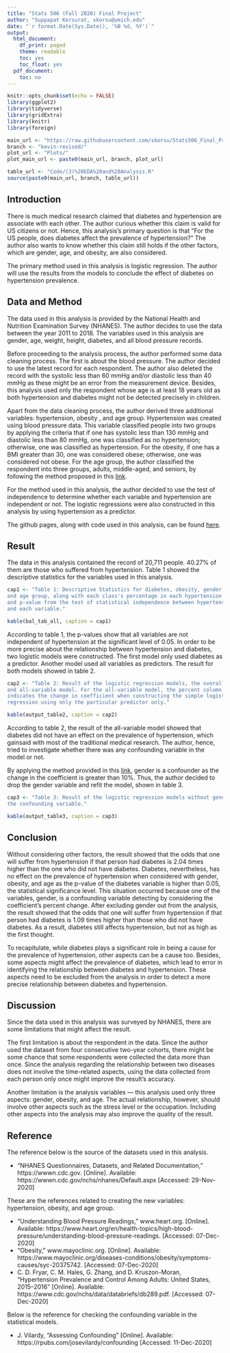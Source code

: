 ```yaml
---
title: "Stats 506 (Fall 2020) Final Project"
author: "Suppapat Korsurat, skorsu@umich.edu"
date: "`r format.Date(Sys.Date(), '%B %d, %Y')`"
output:
  html_document:
    df_print: paged
    theme: readable
    toc: yes
    toc_float: yes
  pdf_document:
    toc: no
---
```


```r
knitr::opts_chunk$set(echo = FALSE)
library(ggplot2)
library(tidyverse)
library(gridExtra)
library(knitr)
library(foreign)
```


```r
main_url <- "https://raw.githubusercontent.com/skorsu/Stats506_Final_Project/"
branch <- "kevin-revised/"
plot_url <- "Plots/"
plot_main_url <- paste0(main_url, branch, plot_url)
```

```r
table_url <- "Code/(3)%20EDA%20and%20Analysis.R"
source(paste0(main_url, branch, table_url))
```

## Introduction
There is much medical research claimed that diabetes and hypertension are 
associate with each other. The author curious whether this claim is valid 
for US citizens or not. Hence, this analysis's primary question is that 
"For the US people, does diabetes affect the prevalence of hypertension?" 
The author also wants to know whether this claim still holds if the other 
factors, which are gender, age, and obesity, are also considered.

The primary method used in this analysis is logistic regression. The author 
will use the results from the models to conclude the effect of diabetes on 
hypertension prevalence. 

## Data and Method

The data used in this analysis is provided by the National Health and 
Nutrition Examination Survey (NHANES). The author decides to use the data 
between the year 2011 to 2018. The variables used in this analysis are 
gender, age, weight, height, diabetes, and all blood pressure records. 

Before proceeding to the analysis process, the author performed some data 
cleaning process. The first is about the blood pressure. The author decided 
to use the latest record for each respondent. The author also deleted the 
record with the systolic less than 60 mmHg and/or diastolic less than 40 mmHg 
as these might be an error from the measurement device. Besides, this analysis 
used only the respondent whose age is at least 18 years old as both 
hypertension and diabetes might not be detected precisely in children.

Apart from the data cleaning process, the author derived three additional 
variables: hypertension, obesity , and age group. Hypertension was created 
using blood pressure data. This variable classified people into two groups 
by applying the criteria that if one has systolic less than 130 mmHg and 
diastolic less than 80 mmHg, one was classified as no hypertension; 
otherwise, one was classified as hypertension. For the obesity, if one has a 
BMI greater than 30, one was considered obese; otherwise, one was considered 
not obese. For the age group, the author classified the respondent into 
three groups, adults, middle-aged, and seniors, by following the method 
proposed in this [link](https://www.cdc.gov/nchs/data/databriefs/db289.pdf).

For the method used in this analysis, the author decided to use the test of 
independence to determine whether each variable and hypertension are 
independent or not. The logistic regressions were also constructed in this 
analysis by using hypertension as a predictor.

The github pages, along with code used in this analysis, can be found [here](https://github.com/skorsu/Stats506_Final_Project).

## Result

The data in this analysis contained the record of 20,711 people. 40.27% 
of them are those who suffered from hypertension. Table 1 showed the 
descriptive statistics for the variables used in this analysis. 

```r
cap1 <- "Table 1: Descriptive Statistics for diabetes, obesity, gender, 
and age group, along with each class's percentage in each hypertension status 
and p-value from the test of statistical independence between hypertension 
and each variable."

kable(bal_tab_all, caption = cap1)
```

According to table 1, the p-values show that all variables are not independent 
of hypertension at the significant level of 0.05. In order to be more precise 
about the relationship between hypertension and diabetes, two logistic models 
were constructed. The first model only used diabetes as a predictor. Another 
model used all variables as predictors. The result for both models showed 
in table 2.

```r
cap2 <- "Table 2: Result of the logistic regression models, the overall model, 
and all-variable model. For the all-variable model, the percent column 
indicates the change in coefficient when constructing the simple logistic 
regression using only the particular predictor only."

kable(output_table2, caption = cap2)
```

According to table 2, the result of the all-variable model showed that 
diabetes did not have an effect on the prevalence of hypertension, which 
gainsaid with most of the traditional medical research. The author, 
hence, tried to investigate whether there was any confounding variable 
in the model or not. 

By applying the method provided in 
this [link](https://rpubs.com/josevilardy/confounding), gender is a 
confounder as the change in the coefficient is greater than 10%. Thus, the 
author decided to drop the gender variable and refit the model, shown in 
table 3.

```r
cap3 <- "Table 3: Result of the logistic regression models without gender, 
the confounding variable."

kable(output_table3, caption = cap3)
```

## Conclusion
Without considering other factors, the result showed that the odds that one 
will suffer from hypertension if that person had diabetes is 2.04 times higher 
than the one who did not have diabetes. Diabetes, nevertheless, has no effect 
on the prevalence of hypertension when considered with gender, obesity, and 
age as the p-value of the diabetes variable is higher than 0.05, the 
statistical significance level. This situation occurred because one of the 
variables, gender, is a confounding variable detecting by considering the 
coefficient's percent change. After excluding gender out from the analysis, 
the result showed that the odds that one will suffer from hypertension if 
that person had diabetes is 1.09 times higher than those who did not have 
diabetes. As a result, diabetes still affects hypertension, but not as high 
as the first thought.

To recapitulate, while diabetes plays a significant role in being a cause 
for the prevalence of hypertension, other aspects can be a cause too. Besides, 
some aspects might affect the prevalence of diabetes, which lead to error in 
identifying the relationship between diabetes and hypertension. These aspects 
need to be excluded from the analysis in order to detect a more precise 
relationship between diabetes and hypertension.


## Discussion
Since the data used in this analysis was surveyed by NHANES, there are some 
limitations that might affect the result. 

The first limitation is about the respondent in the data. Since the author 
used the dataset from four consecutive two-year cohorts, there might be some 
chance that some respondents were collected the data more than once. Since the
analysis regarding the relationship between two diseases does not involve the 
time-related aspects, using the data collected from each person only once 
might improve the result's accuracy. 

Another limitation is the analysis variables — this analysis used only three 
aspects: gender, obesity, and age. The actual relationship, however, should 
involve other aspects such as the stress level or the occupation. Including 
other aspects into the analysis may also improve the quality of the result.

## Reference
The reference below is the source of the datasets used in this analysis.

  - "NHANES Questionnaires, Datasets, and Related Documentation," 
  https://wwwn.cdc.gov. [Online]. Available: 
  https://wwwn.cdc.gov/nchs/nhanes/Default.aspx
  [Accessed: 29-Nov-2020] 

These are the references related to creating the new variables: hypertension, 
obesity, and age group.

  - "Understanding Blood Pressure Readings," www.heart.org. [Online]. Available: https://www.heart.org/en/health-topics/high-blood-pressure/understanding-blood-pressure-readings.
  [Accessed: 07-Dec-2020] 
  - "Obesity," www.mayoclinic.org. [Online]. Available:
  https://www.mayoclinic.org/diseases-conditions/obesity/symptoms-causes/syc-20375742. 
  [Accessed: 07-Dec-2020] 
  - C. D. Fryar, C. M. Hales, G. Zhang, and D. Kruszon-Moran, "Hypertension 
  Prevalence and Control Among Adults: United States, 2015–2016" [Online]. 
  Available: https://www.cdc.gov/nchs/data/databriefs/db289.pdf. 
  [Accessed: 07-Dec-2020] 
  
Below is the reference for checking the confounding variable in the 
statistical models.

  - J. Vilardy, "Assessing Confounding" [Online]. Available: 
  https://rpubs.com/josevilardy/confounding [Accessed: 11-Dec-2020]
  

